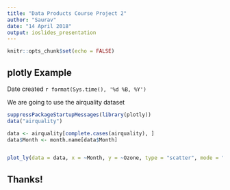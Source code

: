 ```yaml
---
title: "Data Products Course Project 2"
author: "Saurav"
date: "14 April 2018"
output: ioslides_presentation
---
```


```r
knitr::opts_chunk$set(echo = FALSE)
```

## plotly Example

Date created `r format(Sys.time(), '%d %B, %Y')`

We are going to use the airquality dataset

```r
suppressPackageStartupMessages(library(plotly))
data("airquality")

data <- airquality[complete.cases(airquality), ]
data$Month <- month.name[data$Month]


plot_ly(data = data, x = ~Month, y = ~Ozone, type = "scatter", mode = "markers", size = ~Wind, color = ~Temp)
```


## Thanks!